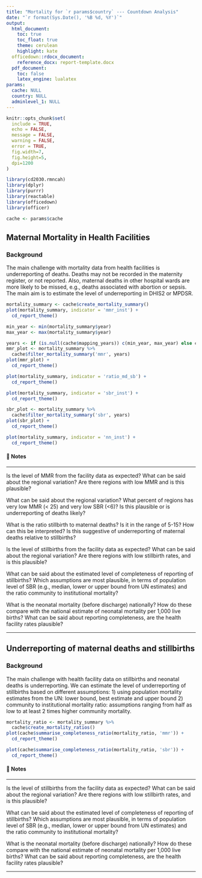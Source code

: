 ```yaml
---
title: "Mortality for `r params$country` --- Countdown Analysis"
date: "`r format(Sys.Date(), '%B %d, %Y')`"
output: 
  html_document:
    toc: true
    toc_float: true
    theme: cerulean
    highlight: kate
  officedown::rdocx_document:
    reference_docx: report-template.docx
  pdf_document:
    toc: false
    latex_engine: lualatex
params:
  cache: NULL
  country: NULL
  adminlevel_1: NULL
---
```


```r
knitr::opts_chunk$set(
  include = TRUE,
  echo = FALSE,
  message = FALSE,
  warning = FALSE,
  error = TRUE,
  fig.width=7, 
  fig.height=5, 
  dpi=1200
)

library(cd2030.rmncah)
library(dplyr)
library(purrr)
library(reactable)
library(officedown)
library(officer)

cache <- params$cache
```

## Maternal Mortality in Health Facilities

### Background

The main challenge with mortality data from health facilities is underreporting of deaths. Deaths may not be recorded in the maternity register, or not reported. Also, maternal deaths in other hospital wards are more likely to be missed, e.g., deaths associated with abortion or sepsis. The main aim is to estimate the level of underreporting in DHIS2 or MPDSR.

```r
mortality_summary <- cache$create_mortality_summary()
plot(mortality_summary, indicator = 'mmr_inst') +
  cd_report_theme()
```

```r
min_year <- min(mortality_summary$year)
max_year <- max(mortality_summary$year)

years <- if (is.null(cache$mapping_years)) c(min_year, max_year) else cache$mapping_years
mmr_plot <- mortality_summary %>% 
  cache$filter_mortality_summary('mmr', years)
plot(mmr_plot) +
  cd_report_theme()
```


```r
plot(mortality_summary, indicator = 'ratio_md_sb') +
  cd_report_theme()
```

```r
plot(mortality_summary, indicator = 'sbr_inst') +
  cd_report_theme()
```

```r
sbr_plot <- mortality_summary %>% 
  cache$filter_mortality_summary('sbr', years)
plot(sbr_plot) +
  cd_report_theme()
```

```r
plot(mortality_summary, indicator = 'nn_inst') +
  cd_report_theme()
```

#### 📝 Notes 

::: {custom-style="Style1"}

---

Is the level of MMR from the facility data as expected? What can be said about the regional variation? Are there regions with low MMR and is this plausible?

What can be said about the regional variation? What percent of regions has very low MMR (< 25) and very low SBR (<6)? Is this plausible or is underreporting of deaths likely?

What is the ratio stillbirth to maternal deaths? Is it in the range of 5-15? How can this be interpreted? Is this suggestive of underreporting of maternal deaths relative to stillbirths? 

Is the level of stillbirths from the facility data as expected? What can be said about the regional variation? Are there regions with low stillbirth rates, and is this plausible?

What can be said about the estimated level of completeness of reporting of stillbirths? Which assumptions are most plausible, in terms of population level of SBR (e.g., median, lower or upper bound from UN estimates) and the ratio community to institutional mortality?

What is the neonatal mortality (before discharge) nationally? How do these compare with the national estimate of neonatal mortality per 1,000 live births? What can be said about reporting completeness, are the health facility rates plausible?

---

:::

## Underreporting of maternal deaths and stillbirths

### Background

The main challenge with health facility data on stillbirths and neonatal deaths is underreporting.  We can estimate the level of underreporting of stillbirths based on different assumptions: 1) using population mortality estimates from the UN: lower bound, best estimate and upper bound 2) community to institutional mortality ratio: assumptions ranging from half as low to at least 2 times higher community mortality.

```r
mortality_ratio <- mortality_summary %>% 
  cache$create_mortality_ratios()
plot(cache$summarise_completeness_ratio(mortality_ratio, 'mmr')) +
  cd_report_theme()
```

```r
plot(cache$summarise_completeness_ratio(mortality_ratio, 'sbr')) +
  cd_report_theme()
```

#### 📝 Notes 

::: {custom-style="Style1"}

---

Is the level of stillbirths from the facility data as expected? What can be said about the regional variation? Are there regions with low stillbirth rates, and is this plausible?

What can be said about the estimated level of completeness of reporting of stillbirths? Which assumptions are most plausible, in terms of population level of SBR (e.g., median, lower or upper bound from UN estimates) and the ratio community to institutional mortality?

What is the neonatal mortality (before discharge) nationally? How do these compare with the national estimate of neonatal mortality per 1,000 live births? What can be said about reporting completeness, are the health facility rates plausible?

---

:::
